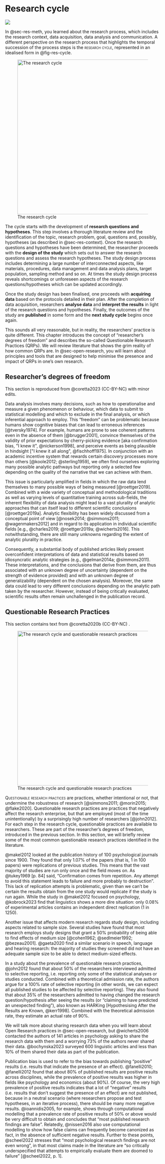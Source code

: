 # Research cycle  {#sec-res-cycle}

![](https://img.shields.io/badge/Area-Research_methods-blue)

In @sec-res-meth, you learned about the research process, which includes the research context, data acquisition, data analysis and communication. A different perspective on the research process that highlights the temporal succession of the process steps is the [research cycle]{.smallcaps}, represented in an idealised form in @fig-res-cycle.

![The research cycle](img/res-process-cycle.png){#fig-res-cycle fig-align="center" width="500"}

The cycle starts with the development of **research questions and hypotheses**. This step involves a thorough literature review and the identification of the topic, research problem, goal, questions and, possibly, hypotheses (as described in @sec-res-context). Once the research questions and hypotheses have been determined, the researcher proceeds with the **design of the study** which sets out to answer the research questions and assess the research hypotheses. The study design process includes determining a large number of interconnected aspects, like materials, procedures, data management and data analysis plans, target population, sampling method and so on. At times the study design process reveals shortcomings or unforeseen aspects of the research questions/hypotheses which can be updated accordingly.

Once the study design has been finalised, one proceeds with **acquiring data** based on the protocols detailed in their plan. After the completion of data acquisition, researchers **analyse data** and **interpret the results** in light of the research questions and hypotheses. Finally, the outcomes of the study are **published** in some form and the **next study cycle** begins once again.

This sounds all very reasonable, but in reality, the researchers' practice is quite different. This chapter introduces the concept of "researcher's degrees of freedom" and describes the so-called Questionable Research Practices (QRPs). We will review literature that shows the grim reality of how common QRPs are. In @sec-open-research, you will learn about principles and tools that are designed to help minimise the presence and impact of QRPs in one's own research.

## Researcher's degrees of freedom

::: {.callout-important appearance="simple"}
This section is reproduced from @coretta2023 (CC-BY-NC) with minor edits.
:::

Data analysis involves many decisions, such as how to operationalise and measure a given phenomenon or behaviour, which data to submit to statistical modelling and which to exclude in the final analysis, or which inferential approach to employ. This "freedom" can be problematic because humans show cognitive biases that can lead to erroneous inferences [@tversky1974]. For example, humans are prone to see coherent patterns even in the absence of them [@brugger2001], convince themselves of the validity of prior expectations by cherry-picking evidence [aka confirmation bias, "I knew it", @nickerson1998], and perceive events as being plausible in hindsight ["I knew it all along", @fischhoff1975]. In conjunction with an academic incentive system that rewards certain discovery processes more than others [@koole2012; @sterling1959], we often find ourselves exploring many possible analytic pathways but reporting only a selected few depending on the quality of the narrative that we can achieve with them.

This issue is particularly amplified in fields in which the raw data lend themselves to many possible ways of being measured [@roettger2019]. Combined with a wide variety of conceptual and methodological traditions as well as varying levels of quantitative training across sub-fields, the inherent flexibility of data analysis might lead to a vast plurality of analytic approaches that can itself lead to different scientific conclusions [@roettger2019a]. Analytic flexibility has been widely discussed from a conceptual point of view [@nosek2014; @simmons2011; @wagenmakers2012] and in regard to its application in individual scientific fields [e.g., @charles2019; @roettger2019a; @wicherts2016]. This notwithstanding, there are still many unknowns regarding the extent of analytic plurality in practice.

Consequently, a substantial body of published articles likely present overconfident interpretations of data and statistical results based on idiosyncratic analytic strategies (e.g., @gelman2014a; @simmons2011). These interpretations, and the conclusions that derive from them, are thus associated with an unknown degree of uncertainty (dependent on the strength of evidence provided) and with an unknown degree of generalizability (dependent on the chosen analysis). Moreover, the same data could lead to very different conclusions depending on the analytic path taken by the researcher. However, instead of being critically evaluated, scientific results often remain unchallenged in the publication record.

## Questionable Research Practices

::: {.callout-important appearance="simple"}
This section contains text from @coretta2020b (CC-BY-NC) .
:::

![The research cycle and questionable research practices](img/res-process-cycle-qrps.png){#fig-res-cycle-qrps fig-align="center" width="500"}

[Questionable research practices]{.smallcaps} are practices, whether intentional or not, that undermine the robustness of research [@simmons2011; @morin2015; @flake2020]. Questionable research practices are practices that negatively affect the research enterprise, but that are employed (most of the time unintentionally) by a surprisingly high number of researchers [@john2012]. For each step in the research cycle, questionable practices are available to researchers. These are part of the researcher's degrees of freedom, introduced in the previous section. In this section, we will briefly review some of the most common questionable research practices identified in the literature.

@makel2012 looked at the publication history of 100 psychological journals since 1900. They found that only 1.07% of the papers (that is, 1 in 100 papers) were replications of previous studies. This means that the vast majority of studies are run only once and the field moves on. As @tukey1969 [p. 84] said, "Confirmation comes from repetition. Any attempt to avoid this statement leads to failure and more probably to destruction". This lack of replication attempts is problematic, given than we can't be certain the results obtain from the one study would replicate if the study is run again. While the study in @makel2012 focused on psychology, @kobrock2023 find that linguistics shows a more dire situation: only 0.08% of experimental articles contains an independent direct replication (1 in 1250).

Another issue that affects modern research regards study design, including aspects related to sample size. Several studies have found that most research employs study designs that grant a 50% probability of being able to find effects of medium size [@cohen1962; @sedlmeier1992; @bezeau2001]. @gaeta2020 find a similar scenario in speech, language and hearing research: the majority of studies they screened did not have an adequate sample size to be able to detect medium-sized effects.

In a study about the prevalence of questionable research practices, @john2012 found that about 50% of the researchers interviewed admitted to selective reporting, i.e. reporting only some of the statistical analyses or studies conducted. Combined with a theoretical admission rate, the authors argue for a 100% rate of selective reporting (in other words, we can expect all published studies to be affected by selective reporting). They also found that about 35% of the researchers admitted to having changed the research question/hypothesis after seeing the results (or "claiming to have predicted an unexpected finding"), also known as HARKing [Hypothesising After the Results are Known, @kerr1998]. Combined with the theoretical admission rate, they estimate an actual rate of 90%.

We will talk more about sharing research data when you will learn about Open Research practices in @sec-open-research, but @wicherts2006 contacted the authors of 141 articles in psychology asking to share the research data with them and a worrying 73% of the authors never shared their data. @bochynska2023 surveyed 600 linguistic articles and less than 10% of them shared their data as part of the publication.

Publication bias is used to refer to the bias towards publishing "positive" results (i.e. results that indicate the presence of an effect). @fanelli2010; @fanelli2012 found that about 80% of published results are positive results across disciplines, while the prevalence of positive results was higher in fields like psychology and economics (about 90%). Of course, the very high prevalence of positive results indicates that a lot of "negative" results (i.e. results that don't suggest the presence of an effect) are not published, because in a neutral scenario (where researchers propose and test hypotheses, in an iterative process), there should be many more negative results. @ioannidis2005, for example, shows through computational modelling that a prevalence rate of positive results of 50% or above would be very difficult to obtain and concludes that "most published research findings are false". Relatedly, @nissen2016 also use computational modelling to show how false claims can frequently become canonized as fact, in the absence of sufficient negative results. Further to these points, @scheel2022 stresses that "most psychological research findings are not even wrong", in that most claims made in the literature are "so critically underspecified that attempts to empirically evaluate them are doomed to failure" [@scheel2022, p. 1].
